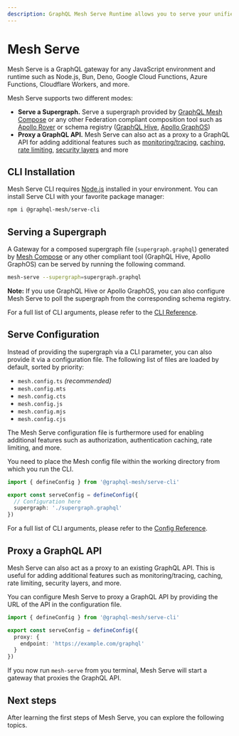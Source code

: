 ```yaml
---
description: GraphQL Mesh Serve Runtime allows you to serve your unified supergraph GraphQL schema
---
```



# Mesh Serve

Mesh Serve is a GraphQL gateway for any JavaScript environment and runtime such as Node.js, Bun,
Deno, Google Cloud Functions, Azure Functions, Cloudflare Workers, and more.

Mesh Serve supports two different modes:

- **Serve a Supergraph.** Serve a supergraph provided by [GraphQL Mesh Compose](/v1/compose) or any
  other Federation compliant composition tool such as
  [Apollo Rover](https://www.apollographql.com/docs/rover/) or schema registry
  ([GraphQL Hive](https://the-guild.dev/graphql/hive),
  [Apollo GraphOS](https://www.apollographql.com/docs/graphos/))
- **Proxy a GraphQL API.** Mesh Serve can also act as a proxy to a GraphQL API for adding additional
  features such as [monitoring/tracing](/v1/serve/features/monitoring-tracing),
  [caching](/v1/serve/features/performance),
  [rate limiting](/v1/serve/features/security/rate-limiting),
  [security layers](/v1/serve/features/security) and more

## CLI Installation

Mesh Serve CLI requires [Node.js](https://nodejs.org) installed in your environment. You can install
Serve CLI with your favorite package manager:

```sh npm2yarn
npm i @graphql-mesh/serve-cli
```

## Serving a Supergraph

A Gateway for a composed supergraph file (`supergraph.graphql`) generated by
[Mesh Compose](/v1/compose) or any other compliant tool (GraphQL Hive, Apollo GraphOS) can be served
by running the following command.

```sh Serve a Supergraph from CLI
mesh-serve --supergraph=supergraph.graphql
```

**Note:** If you use GraphQL Hive or Apollo GraphOS, you can also configure Mesh Serve to poll the
supergraph from the corresponding schema registry.

For a full list of CLI arguments, please refer to the [CLI Reference](./references/cli).

## Serve Configuration

Instead of providing the supergraph via a CLI parameter, you can also provide it via a configuration
file. The following list of files are loaded by default, sorted by priority:

- `mesh.config.ts` _(recommended)_
- `mesh.config.mts`
- `mesh.config.cts`
- `mesh.config.js`
- `mesh.config.mjs`
- `mesh.config.cjs`

The Mesh Serve configuration file is furthermore used for enabling additional features such as
authorization, authentication caching, rate limiting, and more.

You need to place the Mesh config file within the working directory from which you run the CLI.

```ts filename="mesh.config.ts"
import { defineConfig } from '@graphql-mesh/serve-cli'

export const serveConfig = defineConfig({
  // Configuration here
  supergraph: './supergraph.graphql'
})
```

For a full list of CLI arguments, please refer to the [Config Reference](./references/config).

## Proxy a GraphQL API

Mesh Serve can also act as a proxy to an existing GraphQL API. This is useful for adding additional
features such as monitoring/tracing, caching, rate limiting, security layers, and more.

You can configure Mesh Serve to proxy a GraphQL API by providing the URL of the API in the
configuration file.

```ts filename="mesh.config.ts"
import { defineConfig } from '@graphql-mesh/serve-cli'

export const serveConfig = defineConfig({
  proxy: {
    endpoint: 'https://example.com/graphql'
  }
})
```

If you now run `mesh-serve` from you terminal, Mesh Serve will start a gateway that proxies the
GraphQL API.

## Next steps

After learning the first steps of Mesh Serve, you can explore the following topics.

<Cards>
  <Cards.Card
    arrow
    title="Serve a Supergraph from GraphQL Hive"
    href="/v1/serve/schema-registry/hive"
  />
  <Cards.Card
    arrow
    title="Serve a Supergraph from Apollo GraphOS"
    href="/v1/serve/schema-registry/graphos"
  />
  <Cards.Card
    arrow
    title="Proxy a GraphQL API"
    href="/v1/serve/references/config#configure-mesh-as-a-graphql-proxy"
  />
</Cards>
